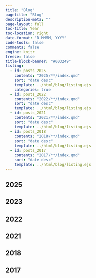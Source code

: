```yaml
---
title: "Blog"
pagetitle: "Blog"
description-meta: ""
page-layout: full
toc-title: Year
toc-location: right
date-format: "D MMMM, YYYY"
code-tools: false
comments: false
engine: knitr
freeze: false
title-block-banner: "#003249"
listing:
  - id: posts_2025
    contents: "2025/**/index.qmd"
    sort: "date desc"
    template: ../html/blog/listing.ejs
    categories: true
  - id: posts_2022
    contents: "2022/**/index.qmd"
    sort: "date desc"
    template: ../html/blog/listing.ejs
  - id: posts_2021
    contents: "2021/**/index.qmd"
    sort: "date desc"
    template: ../html/blog/listing.ejs
  - id: posts_2018
    contents: "2018/**/index.qmd"
    sort: "date desc"
    template: ../html/blog/listing.ejs
  - id: posts_2017
    contents: "2017/**/index.qmd"
    sort: "date desc"
    template: ../html/blog/listing.ejs
---
```



## 2025

:::{#posts_2025}
:::

## 2023

:::{#posts_2023}
:::

## 2022

:::{#posts_2022}
:::

## 2021

:::{#posts_2021}
:::

## 2018

:::{#posts_2018}
:::


## 2017

:::{#posts_2017}
:::

